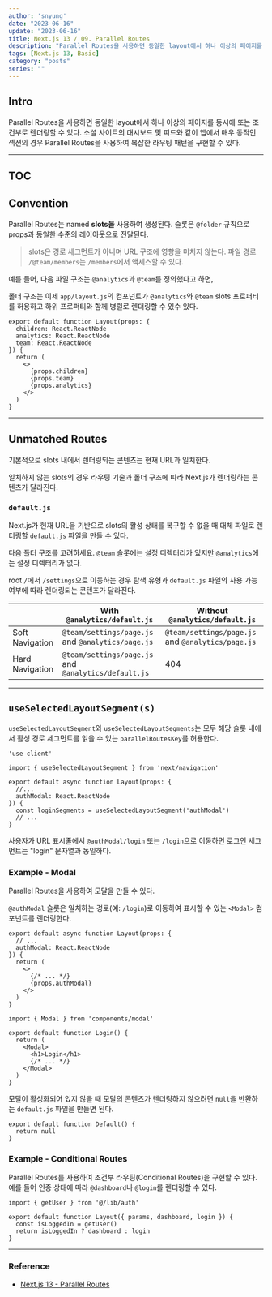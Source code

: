 ---
author: 'snyung'
date: "2023-06-16"
update: "2023-06-16"
title: Next.js 13 / 09. Parallel Routes
description: "Parallel Routes을 사용하면 동일한 layout에서 하나 이상의 페이지를 동시에 또는 조건부로 렌더링할 수 있다."
tags: [Next.js 13, Basic]
category: "posts"
series: ""
---

## Intro

Parallel Routes을 사용하면 동일한 layout에서 하나 이상의 페이지를 동시에 또는 조건부로 렌더링할 수 있다. 소셜 사이트의 대시보드 및 피드와 같이 앱에서 매우 동적인 섹션의 경우 Parallel Routes을 사용하여 복잡한 라우팅 패턴을 구현할 수 있다.

---

## TOC

## Convention

Parallel Routes는 named **slots을** 사용하여 생성된다. 슬롯은 `@folder` 규칙으로 props과 동일한 수준의 레이아웃으로 전달된다.

> slots은 경로 세그먼트가 아니며 URL 구조에 영향을 미치지 않는다. 파일 경로 `/@team/members`는 `/members`에서 액세스할 수 있다.

예를 들어, 다음 파일 구조는 `@analytics`과 `@team`를 정의했다고 하면,

폴더 구조는 이제 `app/layout.js`의 컴포넌트가 `@analytics`와 `@team` slots 프로퍼티를 허용하고 하위 프로퍼티와 함께 병렬로 렌더링할 수 있수 있다.

```tsx
export default function Layout(props: {
  children: React.ReactNode
  analytics: React.ReactNode
  team: React.ReactNode
}) {
  return (
    <>
      {props.children}
      {props.team}
      {props.analytics}
    </>
  )
}
```
---

## Unmatched Routes

기본적으로 slots 내에서 렌더링되는 콘텐츠는 현재 URL과 일치한다.

일치하지 않는 slots의 경우 라우팅 기술과 폴더 구조에 따라 Next.js가 렌더링하는 콘텐츠가 달라진다.

### `default.js`

Next.js가 현재 URL을 기반으로 slots의 활성 상태를 복구할 수 없을 때 대체 파일로 렌더링할 `default.js` 파일을 만들 수 있다.

다음 폴더 구조를 고려하세요. `@team` 슬롯에는 설정 디렉터리가 있지만 `@analytics`에는 설정 디렉터리가 없다.

root `/`에서  `/settings`으로 이동하는 경우 탐색 유형과 `default.js` 파일의 사용 가능 여부에 따라 렌더링되는 콘텐츠가 달라진다.

||With `@analytics/default.js`|Without `@analytics/default.js`|
|--|--|--|
|Soft Navigation|`@team/settings/page.js` and `@analytics/page.js`|`@team/settings/page.js` and `@analytics/page.js`|
|Hard Navigation|`@team/settings/page.js` and `@analytics/default.js`|404|

---

## `useSelectedLayoutSegment(s)`

`useSelectedLayoutSegment`와 `useSelectedLayoutSegments`는 모두 해당 슬롯 내에서 활성 경로 세그먼트를 읽을 수 있는 `parallelRoutesKey`를 허용한다.

```tsx
'use client'
 
import { useSelectedLayoutSegment } from 'next/navigation'
 
export default async function Layout(props: {
  //...
  authModal: React.ReactNode
}) {
  const loginSegments = useSelectedLayoutSegment('authModal')
  // ...
}
```

사용자가 URL 표시줄에서 `@authModal/login` 또는 `/login`으로 이동하면 로그인 세그먼트는 "login" 문자열과 동일하다.

### Example - Modal

Parallel Routes을 사용하여 모달을 만들 수 있다.

`@authModal` 슬롯은 일치하는 경로(예: `/login`)로 이동하여 표시할 수 있는 `<Modal>` 컴포넌트를 렌더링한다.

```tsx:app/layout.tsx
export default async function Layout(props: {
  // ...
  authModal: React.ReactNode
}) {
  return (
    <>
      {/* ... */}
      {props.authModal}
    </>
  )
}
```

```tsx:app/@authModal/login/page.tsx
import { Modal } from 'components/modal'
 
export default function Login() {
  return (
    <Modal>
      <h1>Login</h1>
      {/* ... */}
    </Modal>
  )
}
```

모달이 활성화되어 있지 않을 때 모달의 콘텐츠가 렌더링하지 않으려면 `null`을 반환하는 `default.js` 파일을 만들면 된다.

```tsx:app/@authModal/login/default.tsx
export default function Default() {
  return null
}
```

### Example - Conditional Routes

Parallel Routes를 사용하여 조건부 라우팅(Conditional Routes)을 구현할 수 있다. 예를 들어 인증 상태에 따라 `@dashboard`나 `@login`를 렌더링할 수 있다.

```tsx:app.layout.tsx
import { getUser } from '@/lib/auth'
 
export default function Layout({ params, dashboard, login }) {
  const isLoggedIn = getUser()
  return isLoggedIn ? dashboard : login
}
```

---

### Reference

- [Next.js 13 - Parallel Routes](https://nextjs.org/docs/app/building-your-application/routing/parallel-routes)

